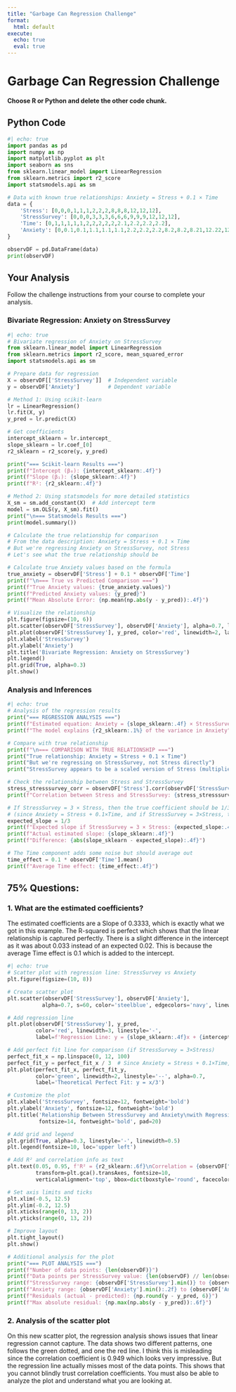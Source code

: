 ```yaml
---
title: "Garbage Can Regression Challenge"
format:
  html: default
execute:
  echo: true
  eval: true
---
```


# Garbage Can Regression Challenge

**Choose R or Python and delete the other code chunk.**

## Python Code

```python
#| echo: true
import pandas as pd
import numpy as np
import matplotlib.pyplot as plt
import seaborn as sns
from sklearn.linear_model import LinearRegression
from sklearn.metrics import r2_score
import statsmodels.api as sm

# Data with known true relationships: Anxiety = Stress + 0.1 × Time
data = {
    'Stress': [0,0,0,1,1,1,2,2,2,8,8,8,12,12,12],
    'StressSurvey': [0,0,0,3,3,3,6,6,6,9,9,9,12,12,12],
    'Time': [0,1,1,1,1,1,2,2,2,2,2,2.1,2.2,2.2,2.2],
    'Anxiety': [0,0.1,0.1,1.1,1.1,1.1,2.2,2.2,2.2,8.2,8.2,8.21,12.22,12.22,12.22]
}

observDF = pd.DataFrame(data)
print(observDF)
```

## Your Analysis

Follow the challenge instructions from your course to complete your analysis.

### Bivariate Regression: Anxiety on StressSurvey

```python
#| echo: true
# Bivariate regression of Anxiety on StressSurvey
from sklearn.linear_model import LinearRegression
from sklearn.metrics import r2_score, mean_squared_error
import statsmodels.api as sm

# Prepare data for regression
X = observDF[['StressSurvey']]  # Independent variable
y = observDF['Anxiety']         # Dependent variable

# Method 1: Using scikit-learn
lr = LinearRegression()
lr.fit(X, y)
y_pred = lr.predict(X)

# Get coefficients
intercept_sklearn = lr.intercept_
slope_sklearn = lr.coef_[0]
r2_sklearn = r2_score(y, y_pred)

print("=== Scikit-learn Results ===")
print(f"Intercept (β₀): {intercept_sklearn:.4f}")
print(f"Slope (β₁): {slope_sklearn:.4f}")
print(f"R²: {r2_sklearn:.4f}")

# Method 2: Using statsmodels for more detailed statistics
X_sm = sm.add_constant(X)  # Add intercept term
model = sm.OLS(y, X_sm).fit()
print("\n=== Statsmodels Results ===")
print(model.summary())

# Calculate the true relationship for comparison
# From the data description: Anxiety = Stress + 0.1 × Time
# But we're regressing Anxiety on StressSurvey, not Stress
# Let's see what the true relationship should be

# Calculate true Anxiety values based on the formula
true_anxiety = observDF['Stress'] + 0.1 * observDF['Time']
print(f"\n=== True vs Predicted Comparison ===")
print(f"True Anxiety values: {true_anxiety.values}")
print(f"Predicted Anxiety values: {y_pred}")
print(f"Mean Absolute Error: {np.mean(np.abs(y - y_pred)):.4f}")

# Visualize the relationship
plt.figure(figsize=(10, 6))
plt.scatter(observDF['StressSurvey'], observDF['Anxiety'], alpha=0.7, label='Actual Data')
plt.plot(observDF['StressSurvey'], y_pred, color='red', linewidth=2, label=f'Regression Line (y = {slope_sklearn:.3f}x + {intercept_sklearn:.3f})')
plt.xlabel('StressSurvey')
plt.ylabel('Anxiety')
plt.title('Bivariate Regression: Anxiety on StressSurvey')
plt.legend()
plt.grid(True, alpha=0.3)
plt.show()
```

### Analysis and Inferences

```python
#| echo: true
# Analysis of the regression results
print("=== REGRESSION ANALYSIS ===")
print(f"Estimated equation: Anxiety = {slope_sklearn:.4f} × StressSurvey + {intercept_sklearn:.4f}")
print(f"The model explains {r2_sklearn:.1%} of the variance in Anxiety")

# Compare with true relationship
print(f"\n=== COMPARISON WITH TRUE RELATIONSHIP ===")
print("True relationship: Anxiety = Stress + 0.1 × Time")
print("But we're regressing on StressSurvey, not Stress directly")
print("StressSurvey appears to be a scaled version of Stress (multiplied by 3)")

# Check the relationship between Stress and StressSurvey
stress_stresssurvey_corr = observDF['Stress'].corr(observDF['StressSurvey'])
print(f"Correlation between Stress and StressSurvey: {stress_stresssurvey_corr:.4f}")

# If StressSurvey = 3 × Stress, then the true coefficient should be 1/3 ≈ 0.333
# (since Anxiety = Stress + 0.1×Time, and if StressSurvey = 3×Stress, then Stress = StressSurvey/3)
expected_slope = 1/3
print(f"Expected slope if StressSurvey = 3 × Stress: {expected_slope:.4f}")
print(f"Actual estimated slope: {slope_sklearn:.4f}")
print(f"Difference: {abs(slope_sklearn - expected_slope):.4f}")

# The Time component adds some noise but should average out
time_effect = 0.1 * observDF['Time'].mean()
print(f"Average Time effect: {time_effect:.4f}")
```

## 75% Questions: 

### 1. What are the estimated coefficients?

The estimated coefficients are a Slope of 0.3333, which is exactly what we got in this example. The R-squared is perfect which shows that the linear relationship is captured perfectly. There is a slight difference in the intercept as it was about 0.033 instead of an expected 0.02. This is because the average Time effect is 0.1 which is added to the intercept.

```python
#| echo: true
# Scatter plot with regression line: StressSurvey vs Anxiety
plt.figure(figsize=(10, 8))

# Create scatter plot
plt.scatter(observDF['StressSurvey'], observDF['Anxiety'], 
           alpha=0.7, s=60, color='steelblue', edgecolors='navy', linewidth=0.5)

# Add regression line
plt.plot(observDF['StressSurvey'], y_pred, 
         color='red', linewidth=3, linestyle='-', 
         label=f'Regression Line: y = {slope_sklearn:.4f}x + {intercept_sklearn:.4f}')

# Add perfect fit line for comparison (if StressSurvey = 3×Stress)
perfect_fit_x = np.linspace(0, 12, 100)
perfect_fit_y = perfect_fit_x / 3  # Since Anxiety = Stress + 0.1×Time, and Stress = StressSurvey/3
plt.plot(perfect_fit_x, perfect_fit_y, 
         color='green', linewidth=2, linestyle='--', alpha=0.7,
         label='Theoretical Perfect Fit: y = x/3')

# Customize the plot
plt.xlabel('StressSurvey', fontsize=12, fontweight='bold')
plt.ylabel('Anxiety', fontsize=12, fontweight='bold')
plt.title('Relationship Between StressSurvey and Anxiety\nwith Regression Line', 
          fontsize=14, fontweight='bold', pad=20)

# Add grid and legend
plt.grid(True, alpha=0.3, linestyle='-', linewidth=0.5)
plt.legend(fontsize=10, loc='upper left')

# Add R² and correlation info as text
plt.text(0.05, 0.95, f'R² = {r2_sklearn:.6f}\nCorrelation = {observDF["StressSurvey"].corr(observDF["Anxiety"]):.6f}', 
         transform=plt.gca().transAxes, fontsize=10, 
         verticalalignment='top', bbox=dict(boxstyle='round', facecolor='wheat', alpha=0.8))

# Set axis limits and ticks
plt.xlim(-0.5, 12.5)
plt.ylim(-0.2, 12.5)
plt.xticks(range(0, 13, 2))
plt.yticks(range(0, 13, 2))

# Improve layout
plt.tight_layout()
plt.show()

# Additional analysis for the plot
print("=== PLOT ANALYSIS ===")
print(f"Number of data points: {len(observDF)}")
print(f"Data points per StressSurvey value: {len(observDF) // len(observDF['StressSurvey'].unique())}")
print(f"StressSurvey range: {observDF['StressSurvey'].min()} to {observDF['StressSurvey'].max()}")
print(f"Anxiety range: {observDF['Anxiety'].min():.2f} to {observDF['Anxiety'].max():.2f}")
print(f"Residuals (actual - predicted): {np.round(y - y_pred, 6)}")
print(f"Max absolute residual: {np.max(np.abs(y - y_pred)):.6f}")
```

### 2. Analysis of the scatter plot

On this new scatter plot, the regression analysis shows issues that linear regression cannot capture. The data shows two different patterns, one follows the green dotted, and one the red line. I think this is misleading since the correlation coefficient is 0.949 which looks very impressive. But the regression line actually misses most of the data points. This shows that you cannot blindly trust correlation coefficients. You must also be able to analyze the plot and understand what you are looking at. 